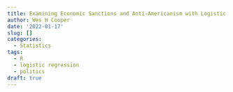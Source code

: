 ```yaml
---
title: Examining Economic Sanctions and Anti-Americanism with Logistic Regression
author: Wes H Cooper
date: '2022-01-17'
slug: []
categories:
  - Statistics
tags:
  - R
  - logistic regression
  - politics
draft: true
---
```


## 
